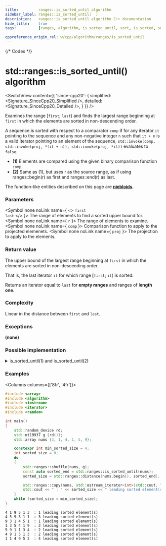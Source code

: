 ```yaml
---
title:         ranges::is_sorted_until algorithm
sidebar_label: ranges::is_sorted_until(  )
description:   ranges::is_sorted_until algorithm C++ documentation
hide_title:    true
tags:          [ranges, algorithm, is_sorted_until, sort, is_sorted, sorted]

cppreference_origin_rel: w/cpp/algorithm/ranges/is_sorted_until
---
```



{/* Codes */}


# std::ranges::is_sorted_until() algorithm

<SwitchView content={{
	'since-cpp20': {
		simplified:	<Signature_SinceCpp20_Simplified />,
		detailed:	<Signature_SinceCpp20_Detailed />,
	}
}} />

Examines the range [`first`; `last`) and finds the largest range beginning at `first` in which the elements are sorted in non-descending order.

A sequence is sorted with respect to a comparator `comp` if for any iterator `it` pointing to the sequence
and any non-negative integer `n` such that `it + n` is a valid iterator pointing to an element of the sequence,
`std::invoke(comp, std::invoke(proj, *(it + n)), std::invoke(proj, *it))` evaluates to `false`.

- **(1)** Elements are compared using the given binary comparison function `comp`.
- **(2)** Same as (1), but uses r as the source range, as if using ranges::begin(r) as first and ranges::end(r) as last.

The function-like entities described on this page are [**niebloids**](/docs/std/algo/niebloids).

### Parameters

<SymbolTable>

  <Symbol none noLink name={ <> <code>first</code> <br/> <code>last</code> </> }>
    The range of elements to find a sorted upper bound for.
  </Symbol>
  <Symbol none noLink name={ <code>r</code> }>
    The range of elements to examine.
  </Symbol>
  <Symbol none noLink name={ <code>comp</code> }>
    Comparison function to apply to the projected elemenets.
  </Symbol>
  <Symbol none noLink name={ <code>proj</code> }>
    The projection to apply to the elements.
  </Symbol>

</SymbolTable>

### Return value

The upper bound of the largest range beginning at `first` in which the elements are sorted in non-descending order.

That is, the last iterator `it` for which range [`first`; `it`) is sorted.

Returns an iterator equal to `last` for **empty ranges** and ranges of **length one**.

### Complexity

Linear in the distance between `first` and `last`.

### Exceptions

**(none)**

### Possible implementation

<details>
<summary>is_sorted_until(1) and is_sorted_until(2)</summary>

```cpp

struct is_sorted_until_fn
{
    template<std::forward_iterator I, std::sentinel_for<I> S, class Proj = std::identity,
             std::indirect_strict_weak_order<std::projected<I, Proj>> Comp = ranges::less>
    constexpr I operator()(I first, S last, Comp comp = {}, Proj proj = {}) const
    {
        if (first == last)
            return first;

        for (auto next = first; ++next != last; first = next)
            if (std::invoke(comp, std::invoke(proj, *next), std::invoke(proj, *first)))
                return next;

        return first;
    }

    template<ranges::forward_range R, class Proj = std::identity,
             std::indirect_strict_weak_order<
                 std::projected<ranges::iterator_t<R>, Proj>> Comp = ranges::less>
    constexpr ranges::borrowed_iterator_t<R>
        operator()(R&& r, Comp comp = {}, Proj proj = {}) const
    {
        return (*this)(ranges::begin(r), ranges::end(r), std::ref(comp), std::ref(proj));
    }
};

inline constexpr is_sorted_until_fn is_sorted_until;
```

</details>

### Examples


<Columns columns={['8fr', '4fr']}>
<div>

```cpp title='Main.cpp' showLineNumbers
#include <array>
#include <algorithm>
#include <iostream>
#include <iterator>
#include <random>

int main()
{
    std::random_device rd;
    std::mt19937 g {rd()};
    std::array nums {3, 1, 4, 1, 5, 9};

    constexpr int min_sorted_size = 4;
    int sorted_size = 0;
    do
    {
        std::ranges::shuffle(nums, g);
        const auto sorted_end = std::ranges::is_sorted_until(nums);
        sorted_size = std::ranges::distance(nums.begin(), sorted_end);

        std::ranges::copy(nums, std::ostream_iterator<int>(std::cout, " "));
        std::cout << " : " << sorted_size << " leading sorted element(s)\n";
    }
    while (sorted_size < min_sorted_size);
}
```

</div>
<div>

```plaintext title="Possible Output"
4 1 9 5 1 3  : 1 leading sorted element(s)
4 5 9 3 1 1  : 3 leading sorted element(s)
9 3 1 4 5 1  : 1 leading sorted element(s)
1 3 5 4 1 9  : 3 leading sorted element(s)
5 9 1 1 3 4  : 2 leading sorted element(s)
4 9 1 5 1 3  : 2 leading sorted element(s)
1 1 4 9 5 3  : 4 leading sorted element(s)
```

</div>
</Columns>
